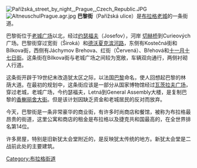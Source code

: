 [[Image:Pařížská_street_by_night,_Prague,_Czech_Republic.JPG|thumb]]
[[Image:AltneuschulPrague.agr.jpg|thumb]]
'''巴黎街'''（Pařížská ulice）是[[布拉格|布拉格]][[布拉格老城|老城]]的一条街道。 

巴黎街位于[[老城广场_(布拉格)|老城广场]]以北，经过[[约瑟福夫|约瑟福夫]]（Josefov），河岸 [[切赫桥|切赫桥]]到Curieových广场。巴黎街穿过宽街（Široká）和[[德沃夏克滨河路|德沃夏克滨河路]]，东侧有Kostečná街和Bílkova街，西侧有Jáchymov Brehova、红街（Červená）、Břehová和[[十一月十七日街|十一月十七日街]]。这条街在Bílkova街与老城广场之间较为宽敞，车辆双向通行，两侧衬砌人行道。 

这条街开辟于19世纪末改造犹太区之际，以法国[[巴黎|巴黎]]命名，使人回想起巴黎的林荫大道。在最初的规划中，这条街应该是一部分从国家博物馆经过[[瓦茨拉夫广场|瓦茨拉夫广场]]，穿过老城，老城广场，今约瑟福夫，Letná到General Assembly大楼，是复制巴黎的[[香榭丽舍大街|香榭丽舍大街]]。但是该计划因缺乏资金和老城居民的反对而放弃。 

今天，巴黎街是一条非常豪华的商业街，有许多时尚商店和餐馆，被称为布拉格最昂贵的街道，这里公寓和商店的租金是布拉格以及捷克共和国最高的，在全世界排名第14位。 

许多房屋，特别是旧新犹太会堂附近的，是反映犹太传统的地方。新犹太会堂是二战前此处的主要建筑。

[[Category:布拉格街道|Category:布拉格街道]]
